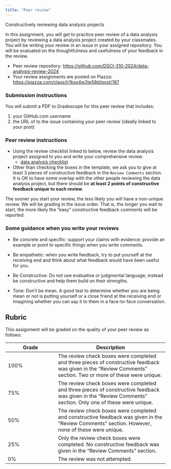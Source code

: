 ```yaml
---
title: "Peer review"
---
```


Constructively reviewing data analysis projects

In this assignment, you will get to practice peer review of a data analysis project
by reviewing a data analysis project created by your classmates.
You will be writing your review in an issue in your assigned repository.
You will be evaluated on the thoughtfulness and usefulness of your feedback in the review.

- Peer review repository: <https://github.com/DSCI-310-2024/data-analysis-review-2024>
- Your review assignments are posted on Piazza: <https://piazza.com/class/lr1bsx4w2te58d/post/187>

### Submission instructions

You will submit a PDF to Gradescope for this peer review that includes:

1.  your GitHub.com username
2.  the URL of to the issue containing your peer review (ideally linked to your post)

### Peer review instructions

- Using the review checklist linked to below,
  review the data analysis project assigned to you and write your comprehensive review.
    - [data analysis checklist](https://raw.githubusercontent.com/UBC-MDS/data-analysis-review-checklist/main/data-analysis-review-checklist.md)
- Other than checking the boxes in the template, we ask you to give at least 3 pieces of constructive feedback in the `Review Comments` section.
It is OK to have some overlap with the other people reviewing the data analysis project, but there should be **at least 2 points of constructive feedback unique to each review**.

The sooner you start your review, the less likely you will have a non-unique review. We will be grading in the issue order.
That is, the longer you wait to start, the more likely the "easy" constructive feedback comments will be reported.

### Some guidance when you write your reviews

- Be concrete and specific: support your claims with evidence: provide an example or point to specific things when you write comments.

- Be empathetic: when you write feedback, try to put yourself at the receiving end and think about what feedback would have been useful for you.

- Be Constructive: Do not use evaluative or judgmental language; instead be constructive and help them build on their strengths.

- Tone: Don't be mean. A good test to determine whether you are being mean or not is putting yourself or a close friend at the receiving end or imagining whether you can say it to them in a face-to-face conversation.

## Rubric

This assignment will be graded on the quality of your peer review as follows:

|Grade | Description |
|------|-------------|
| 100% | The review check boxes were completed and three pieces of constructive feedback was given in the "Review Comments" section. Two or more of these were unique. |
| 75%  | The review check boxes were completed and three pieces of constructive feedback was given in the "Review Comments" section. Only one of these were unique. |
| 50%  | The review check boxes were completed and constructive feedback was given in the "Review Comments" section. However, none of these were unique. |
| 25%  | Only the review check boxes were completed. No constructive feedback was given in the "Review Comments" section. |
| 0%   | The review was not attempted. |
